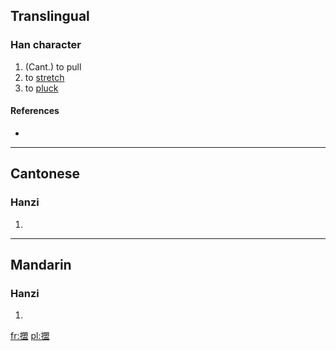 ==Translingual==

===Han character===
{{Han char|rn=64|rad=手|as=13|sn=16|four=|canj=手日月廿 (QABT), X手日月廿 (XQABT)}}

# (Cant.) to pull
# to [[stretch]]
# to [[pluck]]

====References====
* {{Han ref|kx=0459.201|hdz=31968.051|uh=64DD|ud=25821}}

----

==Cantonese==

===Hanzi===
{{yue-hanzi|jyut=|y=mang3}}

# {{defn|lang=yue|sort=手13}}

----

==Mandarin==

===Hanzi===
{{cmn-hanzi|pin=|wg=}}

# {{defn|lang=cmn|sort=手13}}

[[fr:擝]]
[[pl:擝]]